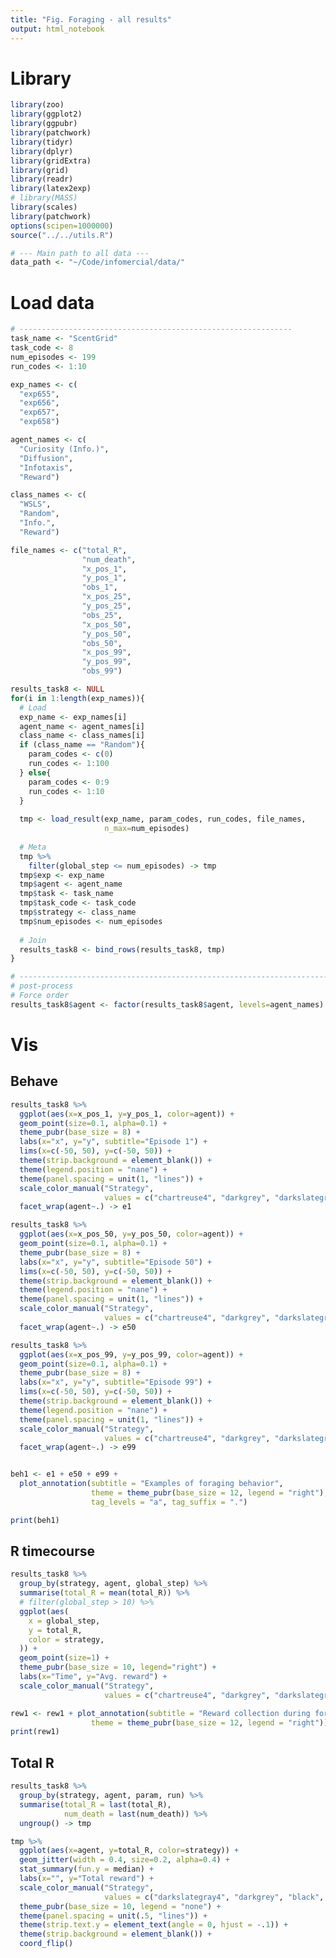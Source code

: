 ```yaml
---
title: "Fig. Foraging - all results"
output: html_notebook
---
```


# Library
```r
library(zoo)
library(ggplot2)
library(ggpubr)
library(patchwork)
library(tidyr)
library(dplyr)
library(gridExtra)
library(grid)
library(readr)
library(latex2exp)
# library(MASS) 
library(scales)
library(patchwork)
options(scipen=1000000)
source("../../utils.R")

# --- Main path to all data ---
data_path <- "~/Code/infomercial/data/"
```

# Load data
```r
# -------------------------------------------------------------
task_name <- "ScentGrid"
task_code <- 8
num_episodes <- 199
run_codes <- 1:10

exp_names <- c(
  "exp655", 
  "exp656", 
  "exp657",
  "exp658")

agent_names <- c(
  "Curiosity (Info.)", 
  "Diffusion",
  "Infotaxis", 
  "Reward") 

class_names <- c(
  "WSLS",
  "Random",
  "Info.",
  "Reward")

file_names <- c("total_R",
                "num_death",
                "x_pos_1",
                "y_pos_1",
                "obs_1",
                "x_pos_25",
                "y_pos_25",
                "obs_25",
                "x_pos_50",
                "y_pos_50",
                "obs_50",
                "x_pos_99",
                "y_pos_99",
                "obs_99")

results_task8 <- NULL
for(i in 1:length(exp_names)){
  # Load
  exp_name <- exp_names[i]
  agent_name <- agent_names[i]
  class_name <- class_names[i]
  if (class_name == "Random"){
    param_codes <- c(0)
    run_codes <- 1:100
  } else{
    param_codes <- 0:9
    run_codes <- 1:10
  }
  
  tmp <- load_result(exp_name, param_codes, run_codes, file_names, 
                     n_max=num_episodes)
  
  # Meta
  tmp %>% 
    filter(global_step <= num_episodes) -> tmp
  tmp$exp <- exp_name
  tmp$agent <- agent_name
  tmp$task <- task_name
  tmp$task_code <- task_code
  tmp$strategy <- class_name
  tmp$num_episodes <- num_episodes
  
  # Join
  results_task8 <- bind_rows(results_task8, tmp)
}

# ----------------------------------------------------------------------------
# post-process
# Force order
results_task8$agent <- factor(results_task8$agent, levels=agent_names)
```

# Vis
## Behave
```r
results_task8 %>% 
  ggplot(aes(x=x_pos_1, y=y_pos_1, color=agent)) +
  geom_point(size=0.1, alpha=0.1) +
  theme_pubr(base_size = 8) +
  labs(x="x", y="y", subtitle="Episode 1") +
  lims(x=c(-50, 50), y=c(-50, 50)) +
  theme(strip.background = element_blank()) +
  theme(legend.position = "nane") +
  theme(panel.spacing = unit(1, "lines")) +
  scale_color_manual("Strategy",
                     values = c("chartreuse4", "darkgrey", "darkslategray4", "black")) +
  facet_wrap(agent~.) -> e1

results_task8 %>% 
  ggplot(aes(x=x_pos_50, y=y_pos_50, color=agent)) +
  geom_point(size=0.1, alpha=0.1) +
  theme_pubr(base_size = 8) +
  labs(x="x", y="y", subtitle="Episode 50") +
  lims(x=c(-50, 50), y=c(-50, 50)) +
  theme(strip.background = element_blank()) +
  theme(legend.position = "nane") +
  theme(panel.spacing = unit(1, "lines")) +
  scale_color_manual("Strategy",
                     values = c("chartreuse4", "darkgrey", "darkslategray4", "black")) +
  facet_wrap(agent~.) -> e50

results_task8 %>% 
  ggplot(aes(x=x_pos_99, y=y_pos_99, color=agent)) +
  geom_point(size=0.1, alpha=0.1) +
  theme_pubr(base_size = 8) +
  labs(x="x", y="y", subtitle="Episode 99") +
  lims(x=c(-50, 50), y=c(-50, 50)) +
  theme(strip.background = element_blank()) +
  theme(legend.position = "nane") +
  theme(panel.spacing = unit(1, "lines")) +
  scale_color_manual("Strategy",
                     values = c("chartreuse4", "darkgrey", "darkslategray4", "black")) +
  facet_wrap(agent~.) -> e99


beh1 <- e1 + e50 + e99 + 
  plot_annotation(subtitle = "Examples of foraging behavior",
                  theme = theme_pubr(base_size = 12, legend = "right"),
                  tag_levels = "a", tag_suffix = ".")

print(beh1)
```

## R timecourse
```r
results_task8 %>% 
  group_by(strategy, agent, global_step) %>% 
  summarise(total_R = mean(total_R)) %>% 
  # filter(global_step > 10) %>% 
  ggplot(aes(
    x = global_step,
    y = total_R,
    color = strategy,
  )) +
  geom_point(size=1) +
  theme_pubr(base_size = 10, legend="right") +
  labs(x="Time", y="Avg. reward") +
  scale_color_manual("Strategy",
                     values = c("chartreuse4", "darkgrey", "darkslategray4", "black")) -> rew1

rew1 <- rew1 + plot_annotation(subtitle = "Reward collection during foraging",
                  theme = theme_pubr(base_size = 12, legend = "right"))
print(rew1)
```

## Total R
```r
results_task8 %>% 
  group_by(strategy, agent, param, run) %>% 
  summarise(total_R = last(total_R),
            num_death = last(num_death)) %>% 
  ungroup() -> tmp

tmp %>% 
  ggplot(aes(x=agent, y=total_R, color=strategy)) +
  geom_jitter(width = 0.4, size=0.2, alpha=0.4) +
  stat_summary(fun.y = median) +
  labs(x="", y="Total reward") +
  scale_color_manual("Strategy",
                     values = c("darkslategray4", "darkgrey", "black", "chartreuse4")) +
  theme_pubr(base_size = 10, legend = "none") +
  theme(panel.spacing = unit(.5, "lines")) +
  theme(strip.text.y = element_text(angle = 0, hjust = -.1)) +
  theme(strip.background = element_blank()) +
  coord_flip()
```

